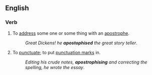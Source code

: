 ==English==

===Verb===

{{en-verb}}

# To [[address]] some one or some thing with an [[apostrophe]].
#: ''Great Dickens! he '''apostophised''' the great story teller''.
# To [[punctuate]]; to put [[punctuation marks]] in.
#: ''Editing his crude notes, '''apostrophising''' and correcting the spelling, he wrote the essay''.